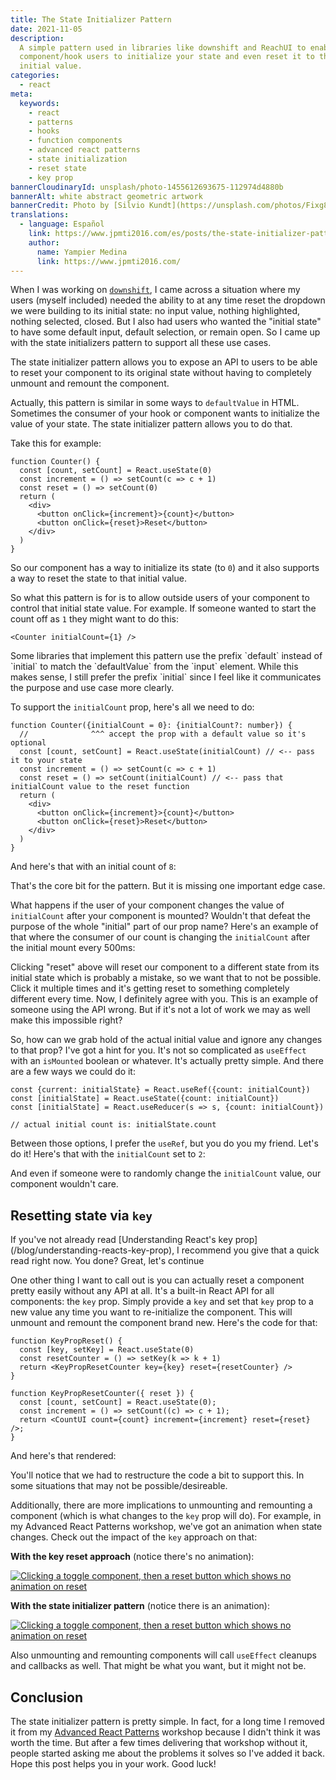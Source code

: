 ```yaml
---
title: The State Initializer Pattern
date: 2021-11-05
description:
  A simple pattern used in libraries like downshift and ReachUI to enable
  component/hook users to initialize your state and even reset it to that
  initial value.
categories:
  - react
meta:
  keywords:
    - react
    - patterns
    - hooks
    - function components
    - advanced react patterns
    - state initialization
    - reset state
    - key prop
bannerCloudinaryId: unsplash/photo-1455612693675-112974d4880b
bannerAlt: white abstract geometric artwork
bannerCredit: Photo by [Silvio Kundt](https://unsplash.com/photos/Fixg8KipOg8)
translations:
  - language: Español
    link: https://www.jpmti2016.com/es/posts/the-state-initializer-pattern
    author:
      name: Yampier Medina
      link: https://www.jpmti2016.com/
---
```



When I was working on [`downshift`](https://github.com/downshift-js/downshift),
I came across a situation where my users (myself included) needed the ability to
at any time reset the dropdown we were building to its initial state: no input
value, nothing highlighted, nothing selected, closed. But I also had users who
wanted the "initial state" to have some default input, default selection, or
remain open. So I came up with the state initializers pattern to support all
these use cases.

The state initializer pattern allows you to expose an API to users to be able to
reset your component to its original state without having to completely unmount
and remount the component.

Actually, this pattern is similar in some ways to `defaultValue` in HTML.
Sometimes the consumer of your hook or component wants to initialize the value
of your state. The state initializer pattern allows you to do that.

Take this for example:

<div className="demo">
  <C.SimpleCounter />
</div>

```tsx
function Counter() {
  const [count, setCount] = React.useState(0)
  const increment = () => setCount(c => c + 1)
  const reset = () => setCount(0)
  return (
    <div>
      <button onClick={increment}>{count}</button>
      <button onClick={reset}>Reset</button>
    </div>
  )
}
```

So our component has a way to initialize its state (to `0`) and it also supports
a way to reset the state to that initial value.

So what this pattern is for is to allow outside users of your component to
control that initial state value. For example. If someone wanted to start the
count off as `1` they might want to do this:

```tsx
<Counter initialCount={1} />
```

<callout-info class="aside">
  Some libraries that implement this pattern use the prefix `default` instead of
  `initial` to match the `defaultValue` from the `input` element. While this
  makes sense, I still prefer the prefix `initial` since I feel like it
  communicates the purpose and use case more clearly.
</callout-info>

To support the `initialCount` prop, here's all we need to do:

```tsx
function Counter({initialCount = 0}: {initialCount?: number}) {
  //              ^^^ accept the prop with a default value so it's optional
  const [count, setCount] = React.useState(initialCount) // <-- pass it to your state
  const increment = () => setCount(c => c + 1)
  const reset = () => setCount(initialCount) // <-- pass that initialCount value to the reset function
  return (
    <div>
      <button onClick={increment}>{count}</button>
      <button onClick={reset}>Reset</button>
    </div>
  )
}
```

And here's that with an initial count of `8`:

<div className="demo">
  <C.InitialCounterAlmostThere initialCount={8} />
</div>

That's the core bit for the pattern. But it is missing one important edge case.

What happens if the user of your component changes the value of `initialCount`
after your component is mounted? Wouldn't that defeat the purpose of the whole
"initial" part of our prop name? Here's an example of that where the consumer of
our count is changing the `initialCount` after the initial mount every 500ms:

<div className="demo">
  <C.BugReproduced />
</div>

Clicking "reset" above will reset our component to a different state from its
initial state which is probably a mistake, so we want that to not be possible.
Click it multiple times and it's getting reset to something completely different
every time. Now, I definitely agree with you. This is an example of someone
using the API wrong. But if it's not a lot of work we may as well make this
impossible right?

So, how can we grab hold of the actual initial value and ignore any changes to
that prop? I've got a hint for you. It's not so complicated as `useEffect` with
an `isMounted` boolean or whatever. It's actually pretty simple. And there are a
few ways we could do it:

```tsx
const {current: initialState} = React.useRef({count: initialCount})
const [initialState] = React.useState({count: initialCount})
const [initialState] = React.useReducer(s => s, {count: initialCount})

// actual initial count is: initialState.count
```

Between those options, I prefer the `useRef`, but you do you my friend. Let's do
it! Here's that with the `initialCount` set to `2`:

<div className="demo">
  <C.FinishedCounter initialCount={2} />
</div>

And even if someone were to randomly change the `initialCount` value, our
component wouldn't care.

## Resetting state via `key`

<callout-warning>
  If you've not already read [Understanding React's key
  prop](/blog/understanding-reacts-key-prop), I recommend you give that a quick
  read right now. You done? Great, let's continue
</callout-warning>

One other thing I want to call out is you can actually reset a component pretty
easily without any API at all. It's a built-in React API for all components: the
`key` prop. Simply provide a `key` and set that `key` prop to a new value any
time you want to re-initialize the component. This will unmount and remount the
component brand new. Here's the code for that:

```tsx
function KeyPropReset() {
  const [key, setKey] = React.useState(0)
  const resetCounter = () => setKey(k => k + 1)
  return <KeyPropResetCounter key={key} reset={resetCounter} />
}

function KeyPropResetCounter({ reset }) {
  const [count, setCount] = React.useState(0);
  const increment = () => setCount((c) => c + 1);
  return <CountUI count={count} increment={increment} reset={reset} />;
}
```

And here's that rendered:

<div className="demo">
  <C.KeyPropReset initialCount={10} />
</div>

You'll notice that we had to restructure the code a bit to support this. In some
situations that may not be possible/desireable.

Additionally, there are more implications to unmounting and remounting a
component (which is what changes to the `key` prop will do). For example, in my
Advanced React Patterns workshop, we've got an animation when state changes.
Check out the impact of the `key` approach on that:

**With the key reset approach** (notice there's no animation):

[![Clicking a toggle component, then a reset button which shows no animation on reset](https://res.cloudinary.com/kentcdodds-com/image/upload/v1636121505/kentcdodds.com/content/blog/the-state-initializer-pattern/key-reset.gif)](https://advanced-react-patterns-next.netlify.app/isolated/examples/resetting-via-key-prop.tsx)

**With the state initializer pattern** (notice there is an animation):

[![Clicking a toggle component, then a reset button which shows no animation on reset](https://res.cloudinary.com/kentcdodds-com/image/upload/v1636121497/kentcdodds.com/content/blog/the-state-initializer-pattern/state-initializer-pattern.gif)](https://advanced-react-patterns-next.netlify.app/isolated/final/05.extra-1.tsx)

Also unmounting and remounting components will call `useEffect` cleanups and
callbacks as well. That might be what you want, but it might not be.

## Conclusion

The state initializer pattern is pretty simple. In fact, for a long time I
removed it from my
[Advanced React Patterns](https://kentcdodds.com/workshops/advanced-react-patterns)
workshop because I didn't think it was worth the time. But after a few times
delivering that workshop without it, people started asking me about the problems
it solves so I've added it back. Hope this post helps you in your work. Good
luck!

